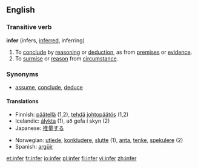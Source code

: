 ==English==
===Transitive verb===
'''infer''' (infers, [[inferred]], inferring)
#To [[conclude]] by [[reason]]ing or [[deduction]], as from [[premise]]s or [[evidence]].
#To [[surmise]] or [[reason]] from [[circumstance]].

===Synonyms===
*[[assume]], [[conclude]], [[deduce]]

====Translations====
{{top}}
*Finnish: [[päätellä]] (1,2), [[tehdä]] [[johtopäätös]] (1,2)
*Icelandic: [[álykta]] (1), að gefa í skyn (2)
*Japanese: [[推量]]する
{{mid}}
*Norwegian: [[utlede]], [[konkludere]], [[slutte]] (1), [[anta]], [[tenke]], [[spekulere]] (2)
*Spanish: [[argüir]]
{{bottom}}

[[et:infer]]
[[fr:infer]]
[[io:infer]]
[[pl:infer]]
[[fi:infer]]
[[vi:infer]]
[[zh:infer]]